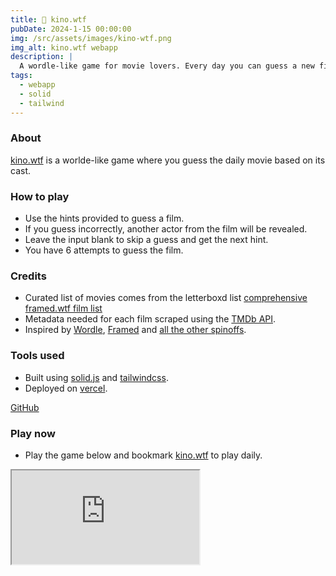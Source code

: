 ---
title: 📼 kino.wtf
pubDate: 2024-1-15 00:00:00
img: /src/assets/images/kino-wtf.png
img_alt: kino.wtf webapp
description: |
  A wordle-like game for movie lovers. Every day you can guess a new film based on its cast. 
tags:
  - webapp
  - solid
  - tailwind
---
### About
[kino.wtf](https://kino.wtf) is a worlde-like game where you guess the daily movie based on its cast. 

### How to play
- Use the hints provided to guess a film.
- If you guess incorrectly, another actor from the film will be revealed.
- Leave the input blank to skip a guess and get the next hint.
- You have 6 attempts to guess the film.

### Credits
- Curated list of movies comes from the letterboxd list [comprehensive framed.wtf film list](https://letterboxd.com/tispe/list/comprehensive-framedwtf-film-list/)
- Metadata needed for each film scraped using the [TMDb API](https://developer.themoviedb.org/reference/intro/getting-started).
- Inspired by [Wordle](https://www.nytimes.com/games/wordle/index.html), [Framed](https://framed.wtf) and [all the other spinoffs](https://rwmpelstilzchen.gitlab.io/wordles/).

### Tools used
- Built using [solid.js](https://solidjs.com) and [tailwindcss](https://tailwindcss.com).
- Deployed on [vercel](https://vercel.app).

[GitHub](https://github.com/kaischuygon/kino.wtf)

### Play now
- Play the game below and bookmark [kino.wtf](https://kino.wtf) to play daily.

<iframe
    title="kino.wtf"
    class="aspect-[9/12] max-w-screen-sm w-full mx-auto overflow-scroll brutalist-outline"
    src="https://kino.wtf/">
</iframe>